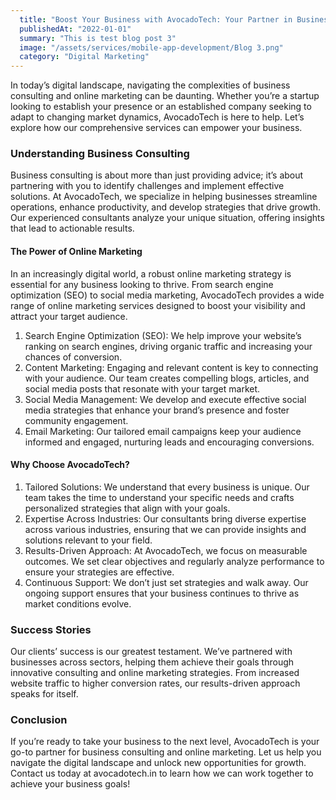 ```yaml
---
  title: "Boost Your Business with AvocadoTech: Your Partner in Business Consulting and Online Marketing"
  publishedAt: "2022-01-01"
  summary: "This is test blog post 3"
  image: "/assets/services/mobile-app-development/Blog 3.png"
  category: "Digital Marketing"
---
```


In today’s digital landscape, navigating the complexities of business consulting and online marketing can be daunting. Whether you’re a startup looking to establish your presence or an established company seeking to adapt to changing market dynamics, AvocadoTech is here to help. Let’s explore how our comprehensive services can empower your business.
### Understanding Business Consulting
Business consulting is about more than just providing advice; it’s about partnering with you to identify challenges and implement effective solutions. At AvocadoTech, we specialize in helping businesses streamline operations, enhance productivity, and develop strategies that drive growth. Our experienced consultants analyze your unique situation, offering insights that lead to actionable results.
#### The Power of Online Marketing
In an increasingly digital world, a robust online marketing strategy is essential for any business looking to thrive. From search engine optimization (SEO) to social media marketing, AvocadoTech provides a wide range of online marketing services designed to boost your visibility and attract your target audience.
1. Search Engine Optimization (SEO): We help improve your website’s ranking on search engines, driving organic traffic and increasing your chances of conversion.
2. Content Marketing: Engaging and relevant content is key to connecting with your audience. Our team creates compelling blogs, articles, and social media posts that resonate with your target market.
3. Social Media Management: We develop and execute effective social media strategies that enhance your brand’s presence and foster community engagement.
4. Email Marketing: Our tailored email campaigns keep your audience informed and engaged, nurturing leads and encouraging conversions.
#### Why Choose AvocadoTech?
1. Tailored Solutions: We understand that every business is unique. Our team takes the time to understand your specific needs and crafts personalized strategies that align with your goals.
2. Expertise Across Industries: Our consultants bring diverse expertise across various industries, ensuring that we can provide insights and solutions relevant to your field.
3. Results-Driven Approach: At AvocadoTech, we focus on measurable outcomes. We set clear objectives and regularly analyze performance to ensure your strategies are effective.
4. Continuous Support: We don’t just set strategies and walk away. Our ongoing support ensures that your business continues to thrive as market conditions evolve.
### Success Stories
Our clients’ success is our greatest testament. We’ve partnered with businesses across sectors, helping them achieve their goals through innovative consulting and online marketing strategies. From increased website traffic to higher conversion rates, our results-driven approach speaks for itself.
### Conclusion
If you’re ready to take your business to the next level, AvocadoTech is your go-to partner for business consulting and online marketing. Let us help you navigate the digital landscape and unlock new opportunities for growth. Contact us today at avocadotech.in to learn how we can work together to achieve your business goals!